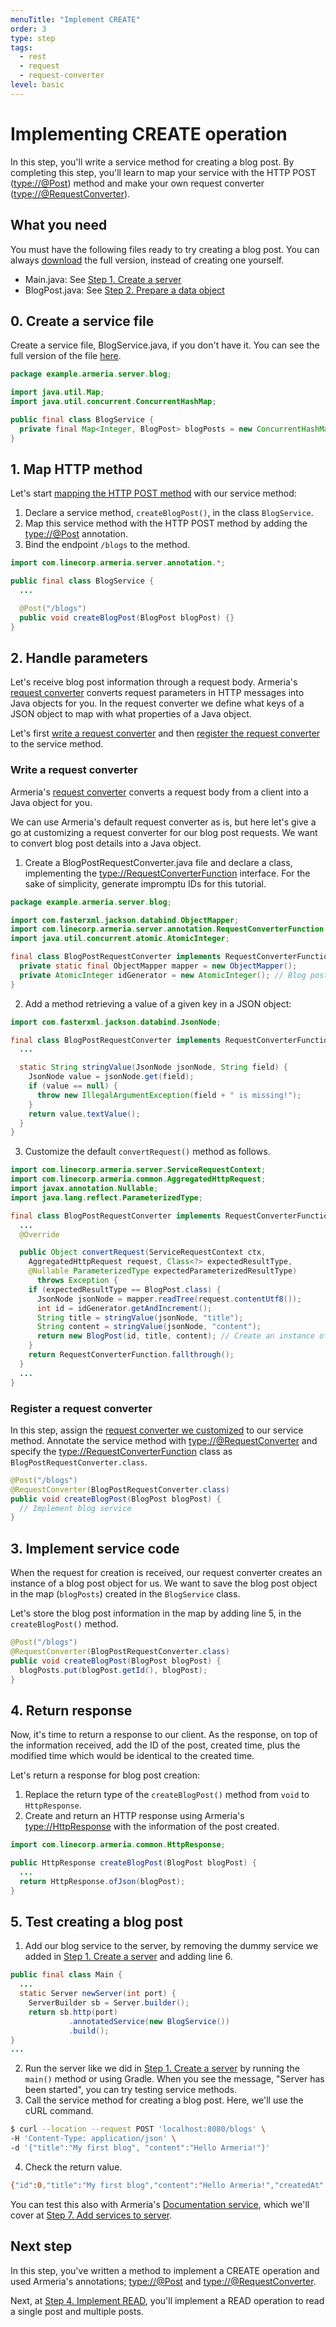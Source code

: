 ```yaml
---
menuTitle: "Implement CREATE"
order: 3
type: step
tags:
  - rest
  - request
  - request-converter
level: basic
---
```


# Implementing CREATE operation

In this step, you'll write a service method for creating a blog post. By completing this step, you'll learn to map your service with the HTTP POST (<type://@Post>) method and make your own request converter (<type://@RequestConverter>).

<TutorialSteps current={3} />

## What you need

You must have the following files ready to try creating a blog post. You can always [download](https://github.com/line/armeria-examples/blob/master/tutorials/rest-api-annotated-service/src/main/java/example/armeria/server/blog/) the full version, instead of creating one yourself.

- Main.java: See [Step 1. Create a server](/tutorials/tutorial-blog-rest-step1)
- BlogPost.java: See [Step 2. Prepare a data object](/tutorials/tutorial-blog-rest-step2)

## 0. Create a service file

Create a service file, BlogService.java, if you don't have it. You can see the full version of the file [here](https://github.com/line/armeria-examples/blob/master/tutorials/rest-api-annotated-service/src/main/java/example/armeria/server/blog/BlogService.java).

```java filename=BlogService.java
package example.armeria.server.blog;

import java.util.Map;
import java.util.concurrent.ConcurrentHashMap;

public final class BlogService {
  private final Map<Integer, BlogPost> blogPosts = new ConcurrentHashMap<>();
}
```

## 1. Map HTTP method

Let's start [mapping the HTTP POST method](/docs/server-annotated-service#mapping-http-service-methods) with our service method:

1. Declare a service method, `createBlogPost()`, in the class `BlogService`.
2. Map this service method with the HTTP POST method by adding the <type://@Post> annotation.
3. Bind the endpoint `/blogs` to the method.

```java filename=BlogService.java highlight=6
import com.linecorp.armeria.server.annotation.*;

public final class BlogService {
  ...

  @Post("/blogs")
  public void createBlogPost(BlogPost blogPost) {}
}
```

## 2. Handle parameters

Let's receive blog post information through a request body. Armeria's [request converter](/docs/server-annotated-service#converting-an-http-request-to-a-java-object) converts request parameters in HTTP messages into Java objects for you. In the request converter we define what keys of a JSON object to map with what properties of a Java object.

Let's first [write a request converter](#write-a-request-converter) and then [register the request converter](#register-a-request-converter) to the service method.

### Write a request converter

Armeria's [request converter](/docs/server-annotated-service#converting-an-http-request-to-a-java-object) converts a request body from a client into a Java object for you.

We can use Armeria's default request converter as is, but here let's give a go at customizing a request converter for our blog post requests. We want to convert blog post details into a Java object.

1. Create a BlogPostRequestConverter.java file and declare a class, implementing the <type://RequestConverterFunction> interface. For the sake of simplicity, generate impromptu IDs for this tutorial.

  ```java filename=BlogRequestConverter.java
  package example.armeria.server.blog;

  import com.fasterxml.jackson.databind.ObjectMapper;
  import com.linecorp.armeria.server.annotation.RequestConverterFunction;
  import java.util.concurrent.atomic.AtomicInteger;

  final class BlogPostRequestConverter implements RequestConverterFunction {
    private static final ObjectMapper mapper = new ObjectMapper();
    private AtomicInteger idGenerator = new AtomicInteger(); // Blog post ID
  }
  ```

2. Add a method retrieving a value of a given key in a JSON object:

  ```java filename=BlogRequestConverter.java highlight=6-12
  import com.fasterxml.jackson.databind.JsonNode;

  final class BlogPostRequestConverter implements RequestConverterFunction {
    ...

    static String stringValue(JsonNode jsonNode, String field) {
      JsonNode value = jsonNode.get(field);
      if (value == null) {
        throw new IllegalArgumentException(field + " is missing!");
      }
      return value.textValue();
    }
  }
  ```

3. Customize the default `convertRequest()` method as follows.

  ```java filename=BlogRequestConverter.java highlight=10-22
  import com.linecorp.armeria.server.ServiceRequestContext;
  import com.linecorp.armeria.common.AggregatedHttpRequest;
  import javax.annotation.Nullable;
  import java.lang.reflect.ParameterizedType;

  final class BlogPostRequestConverter implements RequestConverterFunction {
    ...
    @Override

    public Object convertRequest(ServiceRequestContext ctx,
      AggregatedHttpRequest request, Class<?> expectedResultType,
      @Nullable ParameterizedType expectedParameterizedResultType)
        throws Exception {
      if (expectedResultType == BlogPost.class) {
        JsonNode jsonNode = mapper.readTree(request.contentUtf8());
        int id = idGenerator.getAndIncrement();
        String title = stringValue(jsonNode, "title");
        String content = stringValue(jsonNode, "content");
        return new BlogPost(id, title, content); // Create an instance of BlogPost object
      }
      return RequestConverterFunction.fallthrough();
    }
    ...
  }
  ```

### Register a request converter

In this step, assign the [request converter we customized](#write-a-request-converter) to our service method. Annotate the service method with <type://@RequestConverter> and specify the <type://RequestConverterFunction> class as `BlogPostRequestConverter.class`.

```java filename=BlogService.java highlight=2
@Post("/blogs")
@RequestConverter(BlogPostRequestConverter.class)
public void createBlogPost(BlogPost blogPost) {
  // Implement blog service
}
```

## 3. Implement service code

When the request for creation is received, our request converter creates an instance of a blog post object for us. We want to save the blog post object in the map (`blogPosts`) created in the `BlogService` class.

Let's store the blog post information in the map by adding line 5, in the `createBlogPost()` method.

```java filename=BlogService.java highlight=4 showlineno=true
@Post("/blogs")
@RequestConverter(BlogPostRequestConverter.class)
public void createBlogPost(BlogPost blogPost) {
  blogPosts.put(blogPost.getId(), blogPost);
}
```

## 4. Return response

Now, it's time to return a response to our client. As the response, on top of the information received, add the ID of the post, created time, plus the modified time which would be identical to the created time.

Let's return a response for blog post creation:

1. Replace the return type of the `createBlogPost()` method from `void` to `HttpResponse`.
2. Create and return an HTTP response using Armeria's <type://HttpResponse> with the information of the post created.

  ```java filename=BlogService.java highlight=3,5
  import com.linecorp.armeria.common.HttpResponse;

  public HttpResponse createBlogPost(BlogPost blogPost) {
    ...
    return HttpResponse.ofJson(blogPost);
  }
  ```

## 5. Test creating a blog post

1. Add our blog service to the server, by removing the dummy service we added in [Step 1. Create a server](/tutorials/tutorial-blog-rest-step1#1-create-a-server-instance) and adding line 6.

  ```java filename="Main.java" highlight=6 showlineno=true
  public final class Main {
    ...
    static Server newServer(int port) {
      ServerBuilder sb = Server.builder();
      return sb.http(port)
               .annotatedService(new BlogService())
               .build();
  }
  ...
  ```

2. Run the server like we did in [Step 1. Create a server](/tutorials/tutorial-blog-rest-step1) by running the `main()` method or using Gradle.
When you see the message, "Server has been started", you can try testing service methods.
3. Call the service method for creating a blog post. Here, we'll use the cURL command.

  ```bash
  $ curl --location --request POST 'localhost:8080/blogs' \
  -H 'Content-Type: application/json' \
  -d '{"title":"My first blog", "content":"Hello Armeria!"}'
  ```

4. Check the return value.

  ```bash
  {"id":0,"title":"My first blog","content":"Hello Armeria!","createdAt":1624489646371,"modifiedAt":1624489646371}
  ```

You can test this also with Armeria's [Documentation service](/docs/server-docservice), which we'll cover at [Step 7. Add services to server](/tutorials/tutorial-blog-rest-step7).

## Next step

In this step, you've written a method to implement a CREATE operation and used Armeria's annotations; <type://@Post> and <type://@RequestConverter>.

Next, at [Step 4. Implement READ](/tutorials/tutorial-blog-rest-step4), you'll implement a READ operation to read a single post and multiple posts.

<TutorialSteps current={3} />
